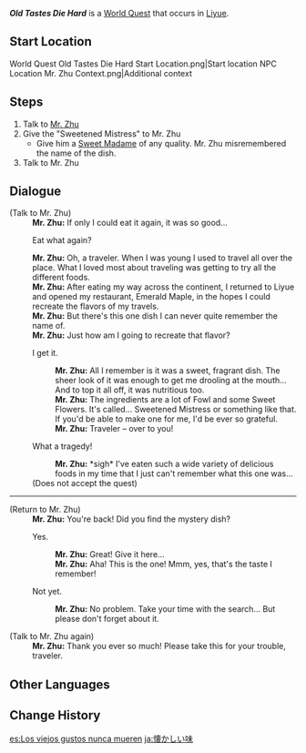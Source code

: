 {{Quest Infobox
|id            = 21009
|image         = World Quest Old Tastes Die Hard.png
|caption       = 
|type          = World
|region        = Liyue
|area          = Sea of Clouds
|summary       = 
|startLocation = [[Sea of Clouds]], [[Liyue]]
|exp           = 150
|mora          = 20,000
|primogems     = 20
|rep           = Liyue
|repAmt        = 20
|repOrder      = 180
|other         = {{Card|Recipe: Zhongyuan Chop Suey|1|show_caption=1}}
|characters    = Mr. Zhu; Traveler
}}
'''''Old Tastes Die Hard''''' is a [[World Quest]] that occurs in [[Liyue]].

==Start Location==
<gallery>
World Quest Old Tastes Die Hard Start Location.png|Start location
NPC Location Mr. Zhu Context.png|Additional context
</gallery>

==Steps==
#Talk to [[Mr. Zhu]]
#Give the "Sweetened Mistress" to Mr. Zhu
#*Give him a [[Sweet Madame]] of any quality. Mr. Zhu misremembered the name of the dish.
#Talk to Mr. Zhu

==Dialogue==
{{Quest Description|[[Emerald Maple Inn|Emerald Maple]]'s [[Mr. Zhu]] is feeling nostalgic for an old delicacy. He's looking for someone to help bring that flavor back to him.}}
{{Dialogue start}}
;(Talk to Mr. Zhu)
:'''Mr. Zhu:''' If only I could eat it again, it was so good...
:{{DIcon}} Eat what again?
:'''Mr. Zhu:''' Oh, a traveler. When I was young I used to travel all over the place. What I loved most about traveling was getting to try all the different foods.
:'''Mr. Zhu:''' After eating my way across the continent, I returned to Liyue and opened my restaurant, Emerald Maple, in the hopes I could recreate the flavors of my travels.
:'''Mr. Zhu:''' But there's this one dish I can never quite remember the name of.
:'''Mr. Zhu:''' Just how am I going to recreate that flavor?
:{{DIcon|Quest}} I get it.
::'''Mr. Zhu:''' All I remember is it was a sweet, fragrant dish. The sheer look of it was enough to get me drooling at the mouth... And to top it all off, it was nutritious too.
::'''Mr. Zhu:''' The ingredients are a lot of Fowl and some Sweet Flowers. It's called... Sweetened Mistress or something like that. If you'd be able to make one for me, I'd be ever so grateful.
::'''Mr. Zhu:''' Traveler – over to you!
:{{DIcon}} What a tragedy!
::'''Mr. Zhu:''' *sigh* I've eaten such a wide variety of delicious foods in my time that I just can't remember what this one was...
:;(Does not accept the quest)
----
;(Return to Mr. Zhu)
:'''Mr. Zhu:''' You're back! Did you find the mystery dish?
:{{DIcon}} Yes.
::'''Mr. Zhu:''' Great! Give it here...
::'''Mr. Zhu:''' Aha! This is the one! Mmm, yes, that's the taste I remember!
:{{DIcon}} Not yet.
::'''Mr. Zhu:''' No problem. Take your time with the search... But please don't forget about it.

;(Talk to Mr. Zhu again)
:'''Mr. Zhu:''' Thank you ever so much! Please take this for your trouble, traveler.
{{Dialogue end}}

==Other Languages==
{{Other Languages
|en      = Old Tastes Die Hard
|zhs     = 旧味难寻
|zhs_rm  = Jiùwèi Nán Xún
|zht     = 舊味難尋
|zht_rm  = Jiùwèi Nán Xún
|zh_tl   = Old Tastes are Hard to Find
|zh_note = {{zh|味|rm=wèi}} can also mean "smell" or "feeling."
|ja      = 懐かしい味
|ja_rm   = Natsukashii Aji
|ja_tl   = Nostalgic Taste
|ko      = 찾기 어려운 추억의 맛
|ko_rm   = Chatgi Eoryeoun Chueok-ui Mat
|ko_tl   = Nostalgic Taste which hard to Find
|es      = Los viejos gustos nunca mueren
|es_tl   = Old Tastes Never Die
|fr      = Le goût inoubliable du passé
|fr_tl   = The Unforgettable Taste of the Past
|ru      = Незабываемый вкус
|ru_tl   = Unforgettable Taste
|th      = รสชาติเก่ายากที่จะลืม
|th_rm   = 
|th_tl   = 
|vi      = Mùi Vị Cũ Khó Tìm
|vi_tl   = Old Tastes are Hard to Find
|de      = Vertrauter Geschmack
|de_tl   = Familiar Taste
|id      = Rasa yang Tak Terlupakan
|id_tl   = Unforgettable Taste
|pt      = Os Velhos Gostos Custam a Morrer
|pt_tl   = The Old Tastes Cost to Die
|tr      = Tadı Damağımda Kaldı
|tr_tl   = 
|it      = I vecchi gusti sono duri a morire
|it_tl   = 
}}

==Change History==
{{Change History|1.0}}

[[es:Los viejos gustos nunca mueren]]
[[ja:懐かしい味]]